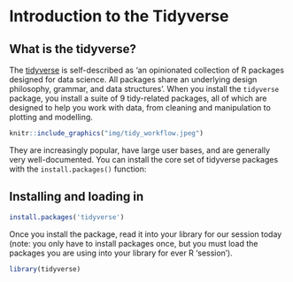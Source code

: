 # Introduction to the Tidyverse

## What is the tidyverse?

The [tidyverse](https://www.tidyverse.org/) is self-described as 'an opinionated collection of R packages designed for data science. All packages share an underlying design philosophy, grammar, and data structures'. When you install the `tidyverse` package, you install a suite of 9 tidy-related packages, all of which are designed to help you work with data, from cleaning and manipulation to plotting and modelling. 

```r
knitr::include_graphics("img/tidy_workflow.jpeg")
```

They are increasingly popular, have large user bases, and are generally very well-documented. You can install the core set of tidyverse packages with the `install.packages()` function:

## Installing and loading in  
```r
install.packages('tidyverse')
```

Once you install the package, read it into your library for our session today (note: you only have to install packages once, but you must load the packages you are using into your library for ever R 'session').

```r
library(tidyverse)
```
